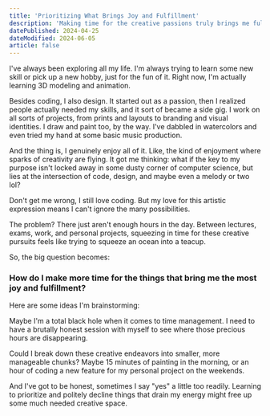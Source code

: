 ```yaml
---
title: 'Prioritizing What Brings Joy and Fulfillment'
description: 'Making time for the creative passions truly brings me fulfillment'
datePublished: 2024-04-25
dateModified: 2024-06-05
article: false
---
```


I've always been exploring all my life. I'm always trying to learn some new skill or pick up a new hobby, just for the fun of it. Right now, I'm actually learning 3D modeling and animation.

Besides coding, I also design. It started out as a passion, then I realized people actually needed my skills, and it sort of became a side gig. I work on all sorts of projects, from prints and layouts to branding and visual identities. I draw and paint too, by the way. I've dabbled in watercolors and even tried my hand at some basic music production.

And the thing is, I genuinely enjoy all of it. Like, the kind of enjoyment where sparks of creativity are flying. It got me thinking: what if the key to my purpose isn't locked away in some dusty corner of computer science, but lies at the intersection of code, design, and maybe even a melody or two lol?

Don't get me wrong, I still love coding. But my love for this artistic expression means I can't ignore the many possibilities.

The problem? There just aren't enough hours in the day. Between lectures, exams, work, and personal projects, squeezing in time for these creative pursuits feels like trying to squeeze an ocean into a teacup.

So, the big question becomes:

### How do I make more time for the things that bring me the most joy and fulfillment?

Here are some ideas I'm brainstorming:

Maybe I'm a total black hole when it comes to time management. I need to have a brutally honest session with myself to see where those precious hours are disappearing.

Could I break down these creative endeavors into smaller, more manageable chunks? Maybe 15 minutes of painting in the morning, or an hour of coding a new feature for my personal project on the weekends.

And I've got to be honest, sometimes I say "yes" a little too readily. Learning to prioritize and politely decline things that drain my energy might free up some much needed creative space.

